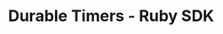 ---
id: durable-timers
title: Durable Timers - Ruby SDK
description: Learn how to set a Durable Timer using the Temporal Ruby SDK. Pause Workflow execution for days or months. Timers are persisted and efficient.
sidebar_label: Durable Timers
keywords:
  - sdk
  - ruby
  - durable timers
  - sleep
  - time-skipping
tags:
  - Workflows
  - Durable Timers
  - Ruby SDK
  - Temporal SDKs
---